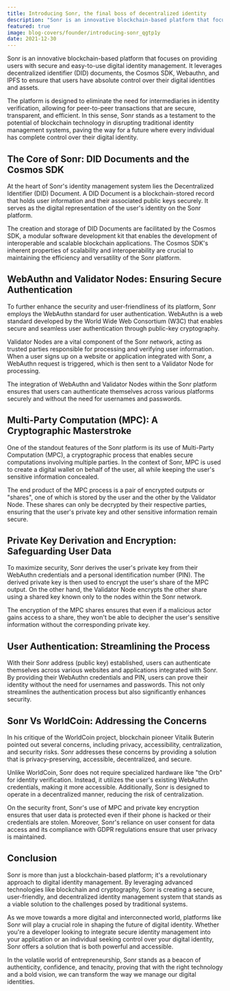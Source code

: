 ```yaml
---
title: Introducing Sonr, the final boss of decentralized identity
description: "Sonr is an innovative blockchain-based platform that focuses on providing secure and easy-to-use digital identity management. It leverages decentralized identifier (DID) documents, the Cosmos SDK, WebAuthn, and IPFS to ensure user control over their digital identities and assets. Sonr eliminates the need for intermediaries in identity verification, enabling secure peer-to-peer transactions. The platform utilizes WebAuthn for authentication, Validator Nodes for verification, and Multi-Party Computation (MPC) for secure computations. Private key derivation and encryption safeguard user data, while streamlined user authentication enhances security. Sonr addresses concerns raised by Vitalik Buterin about privacy, accessibility, centralization, and security risks in projects like WorldCoin. Sonr's revolutionary approach to digital identity management, powered by blockchain and cryptography, offers a secure, user-friendly, and decentralized solution. As we move towards a more digital world, Sonr plays a crucial role in shaping the future of digital identity."
featured: true
image: blog-covers/founder/introducing-sonr_qgtp1y
date: 2021-12-30
---
```


Sonr is an innovative blockchain-based platform that focuses on providing users with secure and easy-to-use digital identity management. It leverages decentralized identifier (DID) documents, the Cosmos SDK, Webauthn, and IPFS to ensure that users have absolute control over their digital identities and assets.

The platform is designed to eliminate the need for intermediaries in identity verification, allowing for peer-to-peer transactions that are secure, transparent, and efficient. In this sense, Sonr stands as a testament to the potential of blockchain technology in disrupting traditional identity management systems, paving the way for a future where every individual has complete control over their digital identity.

## The Core of Sonr: DID Documents and the Cosmos SDK

At the heart of Sonr's identity management system lies the Decentralized Identifier (DID) Document. A DID Document is a blockchain-stored record that holds user information and their associated public keys securely. It serves as the digital representation of the user's identity on the Sonr platform.

The creation and storage of DID Documents are facilitated by the Cosmos SDK, a modular software development kit that enables the development of interoperable and scalable blockchain applications. The Cosmos SDK's inherent properties of scalability and interoperability are crucial to maintaining the efficiency and versatility of the Sonr platform.

## WebAuthn and Validator Nodes: Ensuring Secure Authentication

To further enhance the security and user-friendliness of its platform, Sonr employs the WebAuthn standard for user authentication. WebAuthn is a web standard developed by the World Wide Web Consortium (W3C) that enables secure and seamless user authentication through public-key cryptography.

Validator Nodes are a vital component of the Sonr network, acting as trusted parties responsible for processing and verifying user information. When a user signs up on a website or application integrated with Sonr, a WebAuthn request is triggered, which is then sent to a Validator Node for processing.

The integration of WebAuthn and Validator Nodes within the Sonr platform ensures that users can authenticate themselves across various platforms securely and without the need for usernames and passwords.

## Multi-Party Computation (MPC): A Cryptographic Masterstroke

One of the standout features of the Sonr platform is its use of Multi-Party Computation (MPC), a cryptographic process that enables secure computations involving multiple parties. In the context of Sonr, MPC is used to create a digital wallet on behalf of the user, all while keeping the user's sensitive information concealed.

The end product of the MPC process is a pair of encrypted outputs or "shares", one of which is stored by the user and the other by the Validator Node. These shares can only be decrypted by their respective parties, ensuring that the user's private key and other sensitive information remain secure.

## Private Key Derivation and Encryption: Safeguarding User Data

To maximize security, Sonr derives the user's private key from their WebAuthn credentials and a personal identification number (PIN). The derived private key is then used to encrypt the user's share of the MPC output. On the other hand, the Validator Node encrypts the other share using a shared key known only to the nodes within the Sonr network.

The encryption of the MPC shares ensures that even if a malicious actor gains access to a share, they won't be able to decipher the user's sensitive information without the corresponding private key.

## User Authentication: Streamlining the Process

With their Sonr address (public key) established, users can authenticate themselves across various websites and applications integrated with Sonr. By providing their WebAuthn credentials and PIN, users can prove their identity without the need for usernames and passwords. This not only streamlines the authentication process but also significantly enhances security.

## Sonr Vs WorldCoin: Addressing the Concerns

In his critique of the WorldCoin project, blockchain pioneer Vitalik Buterin pointed out several concerns, including privacy, accessibility, centralization, and security risks. Sonr addresses these concerns by providing a solution that is privacy-preserving, accessible, decentralized, and secure.

Unlike WorldCoin, Sonr does not require specialized hardware like "the Orb" for identity verification. Instead, it utilizes the user's existing WebAuthn credentials, making it more accessible. Additionally, Sonr is designed to operate in a decentralized manner, reducing the risk of centralization.

On the security front, Sonr's use of MPC and private key encryption ensures that user data is protected even if their phone is hacked or their credentials are stolen. Moreover, Sonr's reliance on user consent for data access and its compliance with GDPR regulations ensure that user privacy is maintained.

## Conclusion

Sonr is more than just a blockchain-based platform; it's a revolutionary approach to digital identity management. By leveraging advanced technologies like blockchain and cryptography, Sonr is creating a secure, user-friendly, and decentralized identity management system that stands as a viable solution to the challenges posed by traditional systems.

As we move towards a more digital and interconnected world, platforms like Sonr will play a crucial role in shaping the future of digital identity. Whether you're a developer looking to integrate secure identity management into your application or an individual seeking control over your digital identity, Sonr offers a solution that is both powerful and accessible.

In the volatile world of entrepreneurship, Sonr stands as a beacon of authenticity, confidence, and tenacity, proving that with the right technology and a bold vision, we can transform the way we manage our digital identities.
